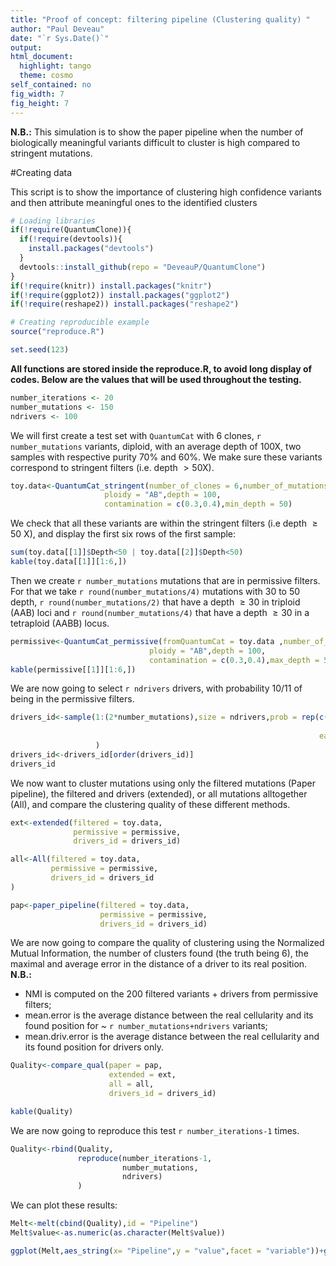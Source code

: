 ```yaml
---
title: "Proof of concept: filtering pipeline (Clustering quality) "
author: "Paul Deveau"
date: "`r Sys.Date()`"
output: 
html_document:
  highlight: tango
  theme: cosmo
self_contained: no
fig_width: 7
fig_height: 7
---
```

**N.B.:** This simulation is to show the paper pipeline when the number of biologically meaningful variants difficult to cluster is high compared to stringent mutations.


#Creating data

This script is to show the importance of clustering high confidence variants and then attribute meaningful ones to the identified clusters

````r
# Loading libraries
if(!require(QuantumClone)){
  if(!require(devtools)){
    install.packages("devtools")
  }
  devtools::install_github(repo = "DeveauP/QuantumClone")
}
if(!require(knitr)) install.packages("knitr")
if(!require(ggplot2)) install.packages("ggplot2")
if(!require(reshape2)) install.packages("reshape2")

# Creating reproducible example
source("reproduce.R")

set.seed(123)

````

**All functions are stored inside the reproduce.R, to avoid long display of codes. Below are the values that will be used throughout the testing. **

```r
number_iterations <- 20
number_mutations <- 150
ndrivers <- 100
```

We will first create a test set with `QuantumCat` with 6 clones, `r number_mutations` variants, diploid, with an average depth of 100X, two samples with respective purity 70% and 60%. We make sure these variants correspond to stringent filters (i.e. depth $> 50$X).

````r
toy.data<-QuantumCat_stringent(number_of_clones = 6,number_of_mutations = number_mutations,
                     ploidy = "AB",depth = 100,
                     contamination = c(0.3,0.4),min_depth = 50)

````

We check that all these variants are within the stringent filters (i.e depth $\geq 50$ X), and display the first six rows of the first sample:

````r
sum(toy.data[[1]]$Depth<50 | toy.data[[2]]$Depth<50)
kable(toy.data[[1]][1:6,])
````


Then we create `r number_mutations` mutations that are in permissive filters. For that we take `r round(number_mutations/4)` mutations with 30 to 50 depth, `r round(number_mutations/2)` that have a depth $\geq 30$ in triploid (AAB) loci and `r round(number_mutations/4)` that have a depth $\geq 30$ in a tetraploid (AABB) locus.

````r
permissive<-QuantumCat_permissive(fromQuantumCat = toy.data ,number_of_mutations = number_mutations,
                               ploidy = "AB",depth = 100,
                               contamination = c(0.3,0.4),max_depth = 50, min_depth = 30)
kable(permissive[[1]][1:6,])

````

We are now going to select `r ndrivers` drivers, with probability $10/11$ of being in the permissive filters.

````r
drivers_id<-sample(1:(2*number_mutations),size = ndrivers,prob = rep(c(1/{20*number_mutations},
                                                                       19/{20*number_mutations}),
                                                                     each = number_mutations)
                   )
drivers_id<-drivers_id[order(drivers_id)]
drivers_id
````

We now want to cluster mutations using only the filtered mutations (Paper pipeline), the filtered and drivers (extended), or all mutations alltogether (All), and compare the clustering quality of these different methods.

```r

ext<-extended(filtered = toy.data,
              permissive = permissive,
              drivers_id = drivers_id)

all<-All(filtered = toy.data,
         permissive = permissive,
         drivers_id = drivers_id
)

pap<-paper_pipeline(filtered = toy.data,
                    permissive = permissive,
                    drivers_id = drivers_id)
```

We are now going to compare the quality of clustering using the Normalized Mutual Information, the number of clusters found (the truth being 6), the maximal and average error in the distance of a driver to its real position.
**N.B.:** 

  - NMI is computed on the 200 filtered variants + drivers from permissive filters;
  - mean.error is the average distance between the real cellularity and its found position for ~ `r number_mutations+ndrivers` variants;
  - mean.driv.error is the average distance between the real cellularity and its found position for drivers only.


```r
Quality<-compare_qual(paper = pap,
                      extended = ext,
                      all = all,
                      drivers_id = drivers_id)

kable(Quality)
```

We are now going to reproduce this test `r number_iterations-1` times.

```r

Quality<-rbind(Quality,
               reproduce(number_iterations-1,
                         number_mutations,
                         ndrivers)
               )

``` 

We can plot these results:

```r
Melt<-melt(cbind(Quality),id = "Pipeline")
Melt$value<-as.numeric(as.character(Melt$value))

ggplot(Melt,aes_string(x= "Pipeline",y = "value",facet = "variable"))+geom_boxplot()+facet_wrap( ~ variable,nrow = floor(sqrt(length(unique(Melt$variable))))+1,scales = "free_y")+theme_bw()+theme(axis.text.x = element_text(angle = 90))


```